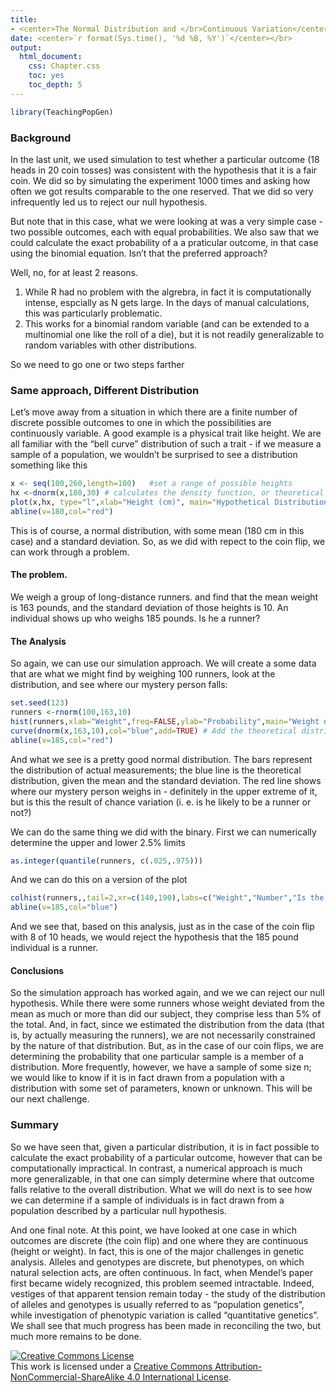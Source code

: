 ```yaml
---
title: 
- <center>The Normal Distribution and </br>Continuous Variation</center>
date: <center>`r format(Sys.time(), '%d %B, %Y')`</center></br>
output:
  html_document:
    css: Chapter.css
    toc: yes
    toc_depth: 5
---
```



```r
library(TeachingPopGen)

```


### Background

In the last unit, we used simulation to test whether a particular outcome (18 heads in 20 coin tosses) was consistent with the hypothesis that it is a fair coin.  We did so by simulating the experiment 1000 times and asking how often we got results comparable to the one reserved.  That we did so very infrequently led us to reject our null hypothesis.

But note that in this case, what we were looking at  was a very simple case - two possible outcomes, each with equal probabilities. We also saw that we could calculate the exact probability of a a praticular outcome, in that case using the binomial equation.  Isn't that the preferred approach?

Well, no, for at least 2 reasons.

1.  While R had no problem with the algrebra, in fact it is computationally intense, espcially as N gets large.  In the days of manual calculations, this was particularly problematic.
2.  This works for a binomial random variable (and can be extended to a multinomial one like the roll of a die), but it is not readily generalizable to random variables with other distributions.

So we need to go one or two steps farther

### Same approach, Different Distribution

Let's move away from a situation in which there are a finite number of discrete possible outcomes to one in which the possibilities are continuously variable.  A good example is a physical trait like height.  We are all familiar with the "bell curve" distribution of such a trait - if we measure a sample of a population, we wouldn't be surprised to see a distribution something like this
```r
x <- seq(100,260,length=100)   #set a range of possible heights
hx <-dnorm(x,180,30) # calculates the density function, or theoretical exact probability, for every value of x, assuming mean of 180 and standard deviation of 30
plot(x,hx, type="l",xlab="Height (cm)", main="Hypothetical Distribution of Human Height",yaxt="n",ylab="Frequency")
abline(v=180,col="red")
```
This is of course, a normal distribution, with some mean (180 cm in this case) and a standard deviation.  So, as we did with repect to the coin flip, we can work through a problem.

####  The problem.

We weigh a group of long-distance runners. and find that the mean weight is 163 pounds, and the standard deviation of those heights is 10.  An individual shows up who weighs 185 pounds.  Is he a runner?

#### The Analysis

So again, we can use our simulation approach.  We will create a some data that are what we might find by weighing 100 runners, look at the distribution, and see where our mystery person falls:
```r
set.seed(123)
runners <-rnorm(100,163,10)
hist(runners,xlab="Weight",freq=FALSE,ylab="Probability",main="Weight of Long-Distance Runners",breaks=20)
curve(dnorm(x,163,10),col="blue",add=TRUE) # Add the theoretical distribution curve
abline(v=185,col="red")
```
And what we see is a pretty good normal distribution.  The bars represent the distribution of actual measurements; the blue line is the theoretical distribution, given the mean and the standard deviation.  The red line shows where our mystery person weighs in - definitely in the upper extreme of it, but is this the result of chance variation (i. e. is he likely to be a runner or not?)

We can do the same thing we did with the binary.  First we can numerically determine the upper and lower 2.5% limits
```r
as.integer(quantile(runners, c(.025,.975)))
```
And we can do this on a version of the plot
```r

colhist(runners,,tail=2,xr=c(140,190),labs=c("Weight","Number","Is the Mystery Person a Runner?"))
abline(v=185,col="blue")
```
And we see that, based on this analysis, just as in the case of the coin flip with 8 of 10 heads, we would reject the hypothesis that the 185 pound individual is a runner.

#### Conclusions

So the simulation approach has worked again, and we we can reject our null hypothesis. While there were some runners whose weight deviated from the mean as much or more than did our subject, they comprise less than 5% of the total.  And, in fact, since we estimated the distribution from the data (that is, by actually measuring the runners), we are not necessarily constrained by the nature of that distribution.  But, as in the case of our coin flips, we are determining the probability that one particular sample is a member of a distribution.  More frequently, however, we have a sample of some size n; we would like to know if it is in fact drawn from a population with a distribution with some set of parameters, known or unknown.  This will be our next challenge.

### Summary

So we have seen that, given a particular distribution, it is in fact possible to calculate the exact probability of a particular outcome, however that can be computationally impractical.  In contrast, a numerical approach is much more generalizable, in that one can simply determine where that outcome falls relative to the overall distribution.  What we will do next is to see how we can determine if a sample of individuals is in fact drawn from  a population described by a particular null hypothesis. 

And one final note.  At this point, we have looked at one case in which outcomes are discrete (the coin flip) and one where they are continuous (height or weight).  In fact, this is one of the major challenges in genetic analysis.  Alleles and genotypes are discrete, but phenotypes, on which natural selection acts, are often continuous.  In fact, when Mendel's paper first became widely recognized, this problem seemed intractable.  Indeed, vestiges of that apparent tension remain today - the study of the distribution of alleles and genotypes is usually referred to as "population genetics", while investigation of phenotypic variation is called "quantitative genetics".  We shall see that much progress has been made in reconciling the two, but much more remains to be done.

<a rel="license" href="http://creativecommons.org/licenses/by-nc-sa/4.0/deed.en_US"><img alt="Creative Commons License" style="border-width:0" src="http://i.creativecommons.org/l/by-nc-sa/4.0/88x31.png" /></a><br />This work is licensed under a <a rel="license" href="http://creativecommons.org/licenses/by-nc-sa/4.0/deed.en_US">Creative Commons Attribution-NonCommercial-ShareAlike 4.0 International License</a>.
